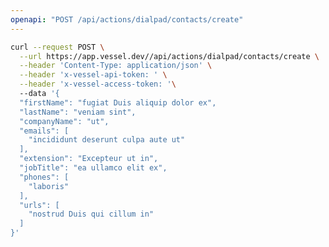 ```yaml
---
openapi: "POST /api/actions/dialpad/contacts/create"
---
```


<RequestExample>

```bash Request
curl --request POST \
  --url https://app.vessel.dev//api/actions/dialpad/contacts/create \
  --header 'Content-Type: application/json' \
  --header 'x-vessel-api-token: ' \
  --header 'x-vessel-access-token: '\ 
  --data '{
  "firstName": "fugiat Duis aliquip dolor ex",
  "lastName": "veniam sint",
  "companyName": "ut",
  "emails": [
    "incididunt deserunt culpa aute ut"
  ],
  "extension": "Excepteur ut in",
  "jobTitle": "ea ullamco elit ex",
  "phones": [
    "laboris"
  ],
  "urls": [
    "nostrud Duis qui cillum in"
  ]
}'
```

</RequestExample>


      